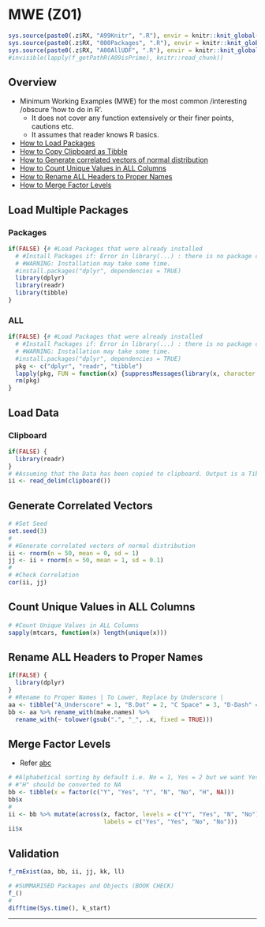 # MWE (Z01) {#z01}

```r
sys.source(paste0(.z$RX, "A99Knitr", ".R"), envir = knitr::knit_global())
sys.source(paste0(.z$RX, "000Packages", ".R"), envir = knitr::knit_global())
sys.source(paste0(.z$RX, "A00AllUDF", ".R"), envir = knitr::knit_global())
#invisible(lapply(f_getPathR(A09isPrime), knitr::read_chunk))
```

## Overview

- Minimum Working Examples (MWE) for the most common /interesting /obscure 'how to do in R'.
  - It does not cover any function extensively or their finer points, cautions etc.
  - It assumes that reader knows R basics.

- [How to Load Packages](#loadpkg-z01 "z01")
- [How to Copy Clipboard as Tibble](#load-data-z01 "z01")
- [How to Generate correlated vectors of normal distribution](#cor-vec-z01 "z01")
- [How to Count Unique Values in ALL Columns](#n-uniq-z01 "z01")
- [How to Rename ALL Headers to Proper Names](#rename-z01 "z01")
- [How to Merge Factor Levels](#merge-factor-level-z01 "z01")

## Load Multiple Packages {#loadpkg-z01 .tabset .tabset-fade}

### Packages {.unlisted .unnumbered}

```r
if(FALSE) {# #Load Packages that were already installed
  # #Install Packages if: Error in library(...) : there is no package called '...'
  # #WARNING: Installation may take some time.
  #install.packages("dplyr", dependencies = TRUE)
  library(dplyr)
  library(readr)
  library(tibble)
}
```

### ALL {.unlisted .unnumbered}

```r
if(FALSE) {# #Load Packages that were already installed
  # #Install Packages if: Error in library(...) : there is no package called '...'
  # #WARNING: Installation may take some time.
  #install.packages("dplyr", dependencies = TRUE)
  pkg <- c("dplyr", "readr", "tibble")
  lapply(pkg, FUN = function(x) {suppressMessages(library(x, character.only = TRUE))})
  rm(pkg)
}
```

## Load Data {#load-data-z01 .tabset .tabset-fade}

### Clipboard {.unlisted .unnumbered}

```r
if(FALSE) {
  library(readr)
}
# #Assuming that the Data has been copied to clipboard. Output is a Tibble.
ii <- read_delim(clipboard())
```

## Generate Correlated Vectors {#cor-vec-z01 .tabset .tabset-fade}

```r
# #Set Seed
set.seed(3)
#
# #Generate correlated vectors of normal distribution
ii <- rnorm(n = 50, mean = 0, sd = 1)
jj <- ii + rnorm(n = 50, mean = 1, sd = 0.1)
#
# #Check Correlation
cor(ii, jj)
```

## Count Unique Values in ALL Columns {#n-uniq-z01 .tabset .tabset-fade}

```r
# #Count Unique Values in ALL Columns
sapply(mtcars, function(x) length(unique(x)))
```

## Rename ALL Headers to Proper Names {#rename-z01 .tabset .tabset-fade}

```r
if(FALSE) {
  library(dplyr)
}
# #Rename to Proper Names | To Lower, Replace by Underscore | 
aa <- tibble("A_Underscore" = 1, "B.Dot" = 2, "C Space" = 3, "D-Dash" = 4, `E'apostrophe` = 5) #'
bb <- aa %>% rename_with(make.names) %>% 
  rename_with(~ tolower(gsub(".", "_", .x, fixed = TRUE))) 
```

## Merge Factor Levels {#merge-factor-level-z01 .tabset .tabset-fade}

- Refer [abc ](#ref-merge-factor-c34 "c34")


```r
# #Alphabetical sorting by default i.e. No = 1, Yes = 2 but we want Yes = 1, No = 2
# #"H" should be converted to NA
bb <- tibble(x = factor(c("Y", "Yes", "Y", "N", "No", "H", NA)))
bb$x
#
ii <- bb %>% mutate(across(x, factor, levels = c("Y", "Yes", "N", "No"), 
                           labels = c("Yes", "Yes", "No", "No"))) 
ii$x
```


## Validation {.unlisted .unnumbered .tabset .tabset-fade}

```r
f_rmExist(aa, bb, ii, jj, kk, ll)
```

```r
# #SUMMARISED Packages and Objects (BOOK CHECK)
f_()
#
difftime(Sys.time(), k_start)
```

****
